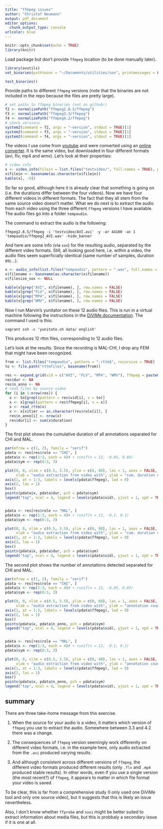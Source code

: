 ```yaml
---
title: "ffmpeg issues"
author: "Christof Neumann"
output: pdf_document
editor_options: 
  chunk_output_type: console
urlcolor: blue
---
```


```r
knitr::opts_chunk$set(echo = TRUE)
library(knitr)
```

Load package but don't provide `ffmpeg` location (to be done manually later).

```r
library(avutils)
set_binaries(pathtosox = "~/Documents/utilities/sox", printmessages = FALSE)
```

```r
test_binaries()
```

Provide paths to different `ffmpeg` versions (note that the binaries are not included in the repo because the files are pretty large).

```r
# set paths to ffmpeg binaries (not on github!)
f2 <- normalizePath("ffmpeg2.8.5/ffmpeg")
f3 <- normalizePath("ffmpeg3.3/ffmpeg")
f4 <- normalizePath("ffmpeg4.2/ffmpeg")
# check versions
system2(command = f2, args = "-version", stdout = TRUE)[1]
system2(command = f3, args = "-version", stdout = TRUE)[1]
system2(command = f4, args = "-version", stdout = TRUE)[1]
```

The videos I use come from [youtube](https://www.youtube.com/watch?v=Yn8j4XRxSck) and were converted using an [online converter](https://www.onlinevideoconverter.com/en/youtube-converter). It is the same video, but downloaded in four different formats (avi, flv, mp4 and wmv). Let's look at their properties:

```r
# video info
x <- video_info(filein = list.files("testvideo/", full.names = TRUE), pathtoffmpeg = f4)
x$filein <- basename(as.character(x$filein))
kable(x[, -9])
```

So far so good, although here it is already clear that something is going on (i.e. the durations differ between the four videos). Now we have four different videos in different formats. The fact that they all stem from the same source video doesn't matter. What we do next is to extract the audio from each video using the three different `ffmpeg` versions I have available. The audio files go into a folder `tempaudio`.


The command to extract the audio is the following:

`ffmpeg2.8.5/ffmpeg -i 'testvideo/AVI.avi' -y -ar 44100 -ac 1 'tempaudio/ffmpeg2_AVI.wav' -hide_banner`

And here are some info (via `sox`) for the resulting audio, separated by the different video formats. Still, all looking good here, i.e. *within* a video, the audio files seem superficially identical (same number of samples, duration etc...).

```r
x <- audio_info(list.files("tempaudio", pattern = ".wav", full.names = TRUE))
x$filename <- basename(as.character(x$filename))
x$filesize_sox <- NULL

kable(x[grep("AVI", x$filename), ], row.names = FALSE)
kable(x[grep("FLV", x$filename), ], row.names = FALSE)
kable(x[grep("MP4", x$filename), ], row.names = FALSE)
kable(x[grep("WMV", x$filename), ], row.names = FALSE)
```

\clearpage

Now I run Marvin's yunitator on these 12 audio files. This is run in a virtual machine following the instructions in the [DiViMe documentation](https://divime.readthedocs.io/en/latest/). The command I used is this:

`vagrant ssh -c 'yunitate.sh data/ english'`

This produces 12 rttm files, corresponding to 12 audio files.

Let's look at the results. Since the recording is MAL-CHI, I drop any FEM that might have been recognized. 

```r
from <- list.files("tempaudio", pattern = ".rttm$", recursive = TRUE)
to <- file.path("rttmfiles", basename(from))

res <- expand.grid(vid = c("AVI", "FLV", "MP4", "WMV"), ffmpeg = paste0("ffmpeg", 2:4), role = c("CHI", "MAL", "FEM"))
res$dur <- NA
res$n_anno <- NA
# read files by source video
for (i in 1:nrow(res)) {
  x <- to[grepl(pattern = res$vid[i], x = to)]
  x <- x[grepl(pattern = res$ffmpeg[i], x = x)]
  x <- read_rttm(x)
  x <- x[x$tier == as.character(res$role[i]), ]
  res$n_anno[i] <- nrow(x)
  res$dur[i] <- sum(x$duration)
}
```


The first plot shows the cumulative duration of all annotations separated for CHI and MAL.


```r
par(mfrow = c(1, 2), family = "serif")
pdata <- res[res$role == "CHI", ]
pdata$x <- rep(1:3, each = 4)# + runif(n = 12, -0.05, 0.05)
pdata$sym <- rep(0:3, 3)

plot(0, 0, xlim = c(0.5, 3.5), ylim = c(0, 80), las = 1, axes = FALSE, 
     xlab = "audio extraction from video with", ylab = "cum. duration of annotations", main = "CHI", cex.lab = 0.85)
axis(1, at = 1:3, labels = levels(pdata$ffmpeg), lwd = 0)
axis(2, las = 1)
box()
points(pdata$x, pdata$dur, pch = pdata$sym)
legend("top", ncol = 4, legend = levels(pdata$vid), yjust = 1, xpd = TRUE, pch = 0:3, cex = 0.7)


pdata <- res[res$role == "MAL", ]
pdata$x <- rep(1:3, each = 4)# + runif(n = 12, -0.1, 0.1)
pdata$sym <- rep(0:3, 3)

plot(0, 0, xlim = c(0.5, 3.5), ylim = c(0, 80), las = 1, axes = FALSE, 
     xlab = "audio extraction from video with", ylab = "cum. duration of annotations", main = "MAL", cex.lab = 0.85)
axis(1, at = 1:3, labels = levels(pdata$ffmpeg), lwd = 0)
axis(2, las = 1)
box()
points(pdata$x, pdata$dur, pch = pdata$sym)
legend("top", ncol = 4, legend = levels(pdata$vid), yjust = 1, xpd = TRUE, pch = 0:3, cex = 0.7)

```


The second plot shows the number of annotations detected separated for CHI and MAL.


```r
par(mfrow = c(1, 2), family = "serif")
pdata <- res[res$role == "CHI", ]
pdata$x <- rep(1:3, each = 4)# + runif(n = 12, -0.05, 0.05)
pdata$sym <- rep(0:3, 3)

plot(0, 0, xlim = c(0.5, 3.5), ylim = c(0, 60), las = 1, axes = FALSE,
     xlab = "audio extraction from video with", ylab = "annotation count", main = "CHI", cex.lab = 0.85)
axis(1, at = 1:3, labels = levels(pdata$ffmpeg), lwd = 0)
axis(2, las = 1)
box()
points(pdata$x, pdata$n_anno, pch = pdata$sym)
legend("top", ncol = 4, legend = levels(pdata$vid), yjust = 1, xpd = TRUE, pch = 0:3, cex = 0.7)


pdata <- res[res$role == "MAL", ]
pdata$x <- rep(1:3, each = 4)# + runif(n = 12, -0.1, 0.1)
pdata$sym <- rep(0:3, 3)

plot(0, 0, xlim = c(0.5, 3.5), ylim = c(0, 40), las = 1, axes = FALSE,
     xlab = "audio extraction from video with", ylab = "annotation count", main = "MAL", cex.lab = 0.85)
axis(1, at = 1:3, labels = levels(pdata$ffmpeg), lwd = 0)
axis(2, las = 1)
box()
points(pdata$x, pdata$n_anno, pch = pdata$sym)
legend("top", ncol = 4, legend = levels(pdata$vid), yjust = 1, xpd = TRUE, pch = 0:3, cex = 0.7)
```

## summary

There are three take-home message from this exercise.

1) When the source for your audio is a video, it matters which version of `ffmpeg` you use to extract the audio. Somewhere between 3.3 and 4.2 there was a change.

2) The consequences of `ffmpeg` version seemingly work differently on different video formats, i.e. in the example here, only audio extracted from the `.avi` produced varying results.

3) And although consistent across different versions of `ffmpeg`, the different video formats produced different results (only `.flv` and `.mp4` produced stable results). In other words, even if you use a single version (the most recent?) of `ffmpeg`, it appears to matter in which file format your video is saved.

To be clear, this is far from a comprehensive study (I only used one DiViMe tool and only one source video), but it suggests that this is likely an issue nevertheless.

Also, I don't know whether `ffprobe` and `soxi` might be better suited to extract information about media files, but this is probbaly a secondary issue if it is one at all.

